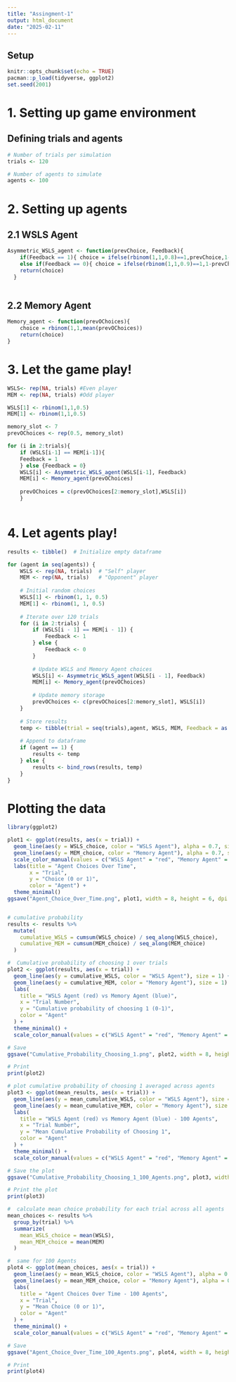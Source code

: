 ```yaml
---
title: "Assingment-1"
output: html_document
date: "2025-02-11"
---
```


## Setup
```r
knitr::opts_chunk$set(echo = TRUE)
pacman::p_load(tidyverse, ggplot2)
set.seed(2001)
```

# 1. Setting up game environment
## Defining trials and agents
```r
# Number of trials per simulation
trials <- 120  

# Number of agents to simulate
agents <- 100
```

# 2. Setting up agents
## 2.1 WSLS Agent
```r
Asymmetric_WSLS_agent <- function(prevChoice, Feedback){ 
    if(Feedback == 1){ choice = ifelse(rbinom(1,1,0.8)==1,prevChoice,1-prevChoice)}
    else if(Feedback == 0){ choice = ifelse(rbinom(1,1,0.9)==1,1-prevChoice,prevChoice)} 
    return(choice)
  }
    
```

## 2.2 Memory Agent
```r
Memory_agent <- function(prevOChoices){
    choice = rbinom(1,1,mean(prevOChoices))
    return(choice)
}
```

# 3. Let the game play!
```r
WSLS<- rep(NA, trials) #Even player
MEM <- rep(NA, trials) #Odd player

WSLS[1] <- rbinom(1,1,0.5)
MEM[1] <- rbinom(1,1,0.5)

memory_slot <- 7
prevOChoices <- rep(0.5, memory_slot)

for (i in 2:trials){
    if (WSLS[i-1] == MEM[i-1]){
    Feedback = 1
    } else {Feedback = 0}
    WSLS[i] <- Asymmetric_WSLS_agent(WSLS[i-1], Feedback)
    MEM[i] <- Memory_agent(prevOChoices)
    
    prevOChoices = c(prevOChoices[2:memory_slot],WSLS[i])
    }
    
```

# 4. Let agents play!
```r
results <- tibble()  # Initialize empty dataframe

for (agent in seq(agents)) {
    WSLS <- rep(NA, trials)  # "Self" player
    MEM <- rep(NA, trials)   # "Opponent" player
    
    # Initial random choices
    WSLS[1] <- rbinom(1, 1, 0.5)
    MEM[1] <- rbinom(1, 1, 0.5)
    
    # Iterate over 120 trials
    for (i in 2:trials) {
        if (WSLS[i - 1] == MEM[i - 1]) {
            Feedback <- 1
        } else {
            Feedback <- 0
        }
        
        # Update WSLS and Memory Agent choices
        WSLS[i] <- Asymmetric_WSLS_agent(WSLS[i - 1], Feedback)
        MEM[i] <- Memory_agent(prevOChoices)
        
        # Update memory storage
        prevOChoices <- c(prevOChoices[2:memory_slot], WSLS[i])
    }
    
    # Store results
    temp <- tibble(trial = seq(trials),agent, WSLS, MEM, Feedback = as.numeric(WSLS == MEM))
    
    # Append to dataframe
    if (agent == 1) {
        results <- temp
    } else {
        results <- bind_rows(results, temp)
    }
}
```

# Plotting the data 

```r
library(ggplot2)

plot1 <- ggplot(results, aes(x = trial)) +
  geom_line(aes(y = WSLS_choice, color = "WSLS Agent"), alpha = 0.7, size = 1) +
  geom_line(aes(y = MEM_choice, color = "Memory Agent"), alpha = 0.7, size = 1) +
  scale_color_manual(values = c("WSLS Agent" = "red", "Memory Agent" = "blue")) +
  labs(title = "Agent Choices Over Time",
       x = "Trial",
       y = "Choice (0 or 1)",
       color = "Agent") +
  theme_minimal()
ggsave("Agent_Choice_Over_Time.png", plot1, width = 8, height = 6, dpi = 300)


# cumulative probability 
results <- results %>%
  mutate(
    cumulative_WSLS = cumsum(WSLS_choice) / seq_along(WSLS_choice),
    cumulative_MEM = cumsum(MEM_choice) / seq_along(MEM_choice)
  )

#  Cumulative probability of choosing 1 over trials
plot2 <- ggplot(results, aes(x = trial)) +
  geom_line(aes(y = cumulative_WSLS, color = "WSLS Agent"), size = 1) +
  geom_line(aes(y = cumulative_MEM, color = "Memory Agent"), size = 1) +
  labs(
    title = "WSLS Agent (red) vs Memory Agent (blue)",
    x = "Trial Number",
    y = "Cumulative probability of choosing 1 (0-1)",
    color = "Agent"
  ) +
  theme_minimal() +
  scale_color_manual(values = c("WSLS Agent" = "red", "Memory Agent" = "blue"))

# Save 
ggsave("Cumulative_Probability_Choosing_1.png", plot2, width = 8, height = 6, dpi = 300)

# Print 
print(plot2)

# plot cumulative probability of choosing 1 averaged across agents
plot3 <- ggplot(mean_results, aes(x = trial)) +
  geom_line(aes(y = mean_cumulative_WSLS, color = "WSLS Agent"), size = 1) +
  geom_line(aes(y = mean_cumulative_MEM, color = "Memory Agent"), size = 1) +
  labs(
    title = "WSLS Agent (red) vs Memory Agent (blue) - 100 Agents",
    x = "Trial Number",
    y = "Mean Cumulative Probability of Choosing 1",
    color = "Agent"
  ) +
  theme_minimal() +
  scale_color_manual(values = c("WSLS Agent" = "red", "Memory Agent" = "blue"))

# Save the plot
ggsave("Cumulative_Probability_Choosing_1_100_Agents.png", plot3, width = 8, height = 6, dpi = 300)

# Print the plot
print(plot3)

#  calculate mean choice probability for each trial across all agents
mean_choices <- results %>%
  group_by(trial) %>%
  summarize(
    mean_WSLS_choice = mean(WSLS),
    mean_MEM_choice = mean(MEM)
  )

#  same for 100 Agents
plot4 <- ggplot(mean_choices, aes(x = trial)) +
  geom_line(aes(y = mean_WSLS_choice, color = "WSLS Agent"), alpha = 0.7, size = 1) +
  geom_line(aes(y = mean_MEM_choice, color = "Memory Agent"), alpha = 0.7, size = 1) +
  labs(
    title = "Agent Choices Over Time - 100 Agents",
    x = "Trial",
    y = "Mean Choice (0 or 1)",
    color = "Agent"
  ) +
  theme_minimal() +
  scale_color_manual(values = c("WSLS Agent" = "red", "Memory Agent" = "blue"))

# Save 
ggsave("Agent_Choice_Over_Time_100_Agents.png", plot4, width = 8, height = 6, dpi = 300)

# Print 
print(plot4)
```
